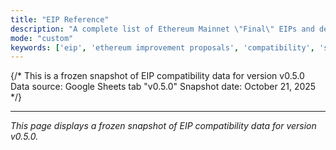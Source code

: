 ```yaml
---
title: "EIP Reference"
description: "A complete list of Ethereum Mainnet \"Final\" EIPs and details on their implementation with Cosmos-EVM"
mode: "custom"
keywords: ['eip', 'ethereum improvement proposals', 'compatibility', 'support', 'implementation', 'cosmos evm', 'matrix', 'table']
---
```



{/*
  This is a frozen snapshot of EIP compatibility data for version v0.5.0
  Data source: Google Sheets tab "v0.5.0"
  Snapshot date: October 21, 2025
*/}

<EIPCompatibilityTable sheetTab="v0.5.0" />

---

*This page displays a frozen snapshot of EIP compatibility data for version v0.5.0.*